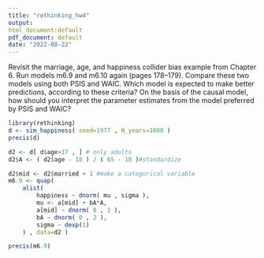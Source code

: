 ```yaml
---
title: "rethinking_hw4"
output:
html_document:default
pdf_document: default
date: "2022-08-22"
---
```


Revisit the marriage, age, and happiness collider bias example from Chapter 6. Run models m6.9 and m6.10 again (pages 178–179). Compare these two models using both PSIS and WAIC. Which model is expected to make better predictions, according to these criteria? On the basis of the causal model, how should you interpret the parameter estimates from the model preferred by PSIS and WAIC?

```r
library(rethinking)
d <- sim_happiness( seed=1977 , N_years=1000 )
precis(d)

d2 <- d[ d$age>17 , ] # only adults
d2$A <- ( d2$age - 18 ) / ( 65 - 18 )#standardize

d2$mid <- d2$married + 1 #make a categorical variable
m6.9 <- quap(
    alist(
        happiness ~ dnorm( mu , sigma ),
        mu <- a[mid] + bA*A,
        a[mid] ~ dnorm( 0 , 1 ),
        bA ~ dnorm( 0 , 2 ),
        sigma ~ dexp(1)
    ) , data=d2 )

precis(m6.9)

```